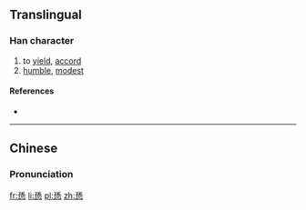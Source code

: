 ==Translingual==

===Han character===
{{Han char|rn=61|rad=心|as=10|sn=14|four=12333|canj=NFP|ids=⿱孫心}}

# to [[yield]], [[accord]]
# [[humble]], [[modest]]

====References====
* {{Han ref|kx=0396.460|dkj=11023|dj=0735.330|hdz=42335.050|uh=613B|ud=24891|bh=E1D2|bd=57810}}

----

==Chinese==
{{zh-forms}}

===Pronunciation===
{{zh-pron
|m=xùn
|c=seon3
|mc=y
|oc=y
|ma=
|cat=v,a
}}

[[fr:愻]]
[[li:愻]]
[[pl:愻]]
[[zh:愻]]